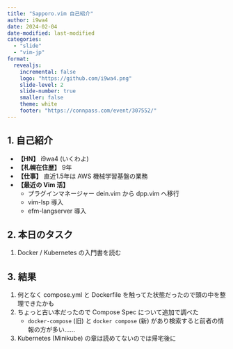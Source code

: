 ```yaml
---
title: "Sapporo.vim 自己紹介"
author: i9wa4
date: 2024-02-04
date-modified: last-modified
categories:
  - "slide"
  - "vim-jp"
format:
  revealjs:
    incremental: false
    logo: "https://github.com/i9wa4.png"
    slide-level: 2
    slide-number: true
    smaller: false
    theme: white
    footer: "https://connpass.com/event/307552/"
---
```


## 1. 自己紹介

- **【HN】** i9wa4 (いくわよ)
- **【札幌在住歴】** 9年
- **【仕事】** 直近1.5年は AWS 機械学習基盤の業務
- **【最近の Vim 活】**
    - プラグインマネージャー dein.vim から dpp.vim へ移行
    - vim-lsp 導入
    - efm-langserver 導入

## 2. 本日のタスク

1. Docker / Kubernetes の入門書を読む

## 3. 結果

1. 何となく compose.yml と Dockerfile を触ってた状態だったので頭の中を整理できたかも
1. ちょっと古い本だったので Compose Spec について追加で調べた
    - `docker-compose` (旧) と `docker compose` (新) があり検索すると前者の情報の方が多い……
1. Kubernetes (Minikube) の章は読めてないのでは帰宅後に
